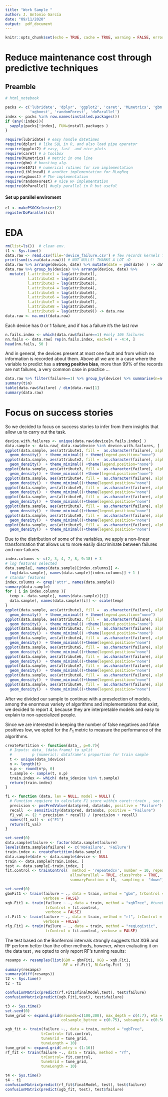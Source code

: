 ```yaml
---
title: "Work Sample "
author: J. Antonio García
date: "09/11/2020"
output:  pdf_document
---
```


```r
knitr::opts_chunk$set(echo = TRUE, cache = TRUE, warning = FALSE, error = FALSE, message = FALSE)
```
# Reduce maintenance cost through predictive techniques 

## Preamble

```r
# html_notebook

packs <- c('lubridate', 'dplyr', 'ggplot2', 'caret', 'MLmetrics', 'gbm', 'e1071', 'LiblineaR', 
           'xgboost', 'randomForest', 'doParallel')
index <- packs %in% row.names(installed.packages())
if (any(!index)){
  sapply(packs[!index], FUN=install.packages )
}
```

```r
require(lubridate) # easy handle datetimes
require(dplyr) # like SQL in R, and also load pipe operator 
require(ggplot2) # easy, fast  and nice plots 
require(caret) # a toolbox 
require(MLmetrics) # metric in one line 
require(gbm) # boosting alg.
require(e1071) # numerical rutines for svm implementation 
require(LiblineaR) # another implementation for RLogReg
require(xgboost) # The implementation 
require(randomForest) # nice RF implementation 
require(doParallel) #ugly parallel in R but useful  

```


#### Set up __parallel__ enviroment

```r
cl <- makePSOCKcluster(2)
registerDoParallel(cl)
```

# EDA

```r
rm(list=ls())  # clean env.
t1 <- Sys.time()
data.raw <- read.csv(file='device_failure.csv') # few records kernels function works fine 
print(sum(is.na(data.raw))) # NOT NULLS! THANKS A LOT :D
data.raw %>% arrange(device, date) %>% mutate(date = ymd(date) ) -> data.raw
data.raw %>% group_by(device) %>% arrange(device, date) %>%
  mutate( l.attribute1 = lag(attribute1), 
          l.attribute2 = lag(attribute2), 
          l.attribute3 = lag(attribute3), 
          l.attribute4 = lag(attribute4), 
          l.attribute5 = lag(attribute5), 
          l.attribute6 = lag(attribute6), 
          l.attribute7 = lag(attribute7), 
          l.attribute8 = lag(attribute8), 
          l.attribute9 = lag(attribute9)) -> data.raw 
data.raw <- na.omit(data.raw)
```

Each device has 0 or 1 failure, and if has a failure it's the last row

```r
n.fails.index <- which(data.raw$failure==1) #only 106 failures 
nn.fails <- data.raw[ rep(n.fails.index, each=9) + -4:4, ]
head(nn.fails, 50 )
```

And in general, the devices present at most one fault and from which no information is recorded about them. 
Above all we are in a case where the variable to predict has a __strong positive bias__, more than 99% of the records are not failures, a very common case in practice ...

```r
data.raw %>% filter(failure==1) %>% group_by(device) %>% summarise(n=n()) -> t
summary(t$n)
table(data.raw$failure) / dim(data.raw)[1]
summary(data.raw)
```

# Focus on success stories

So we decided to focus on success stories to infer from them insights that allow us to carry out the task.

```r
device.with.failures <- unique(data.raw$device[n.fails.index] )
data.sample <- data.raw[ data.raw$device %in% device.with.failures, ]
ggplot(data.sample, aes(attribute1, fill =  as.character(failure), alpha=.01)) +
  geom_density()  + theme_minimal() + theme(legend.position="none") 
ggplot(data.sample, aes(attribute2, fill =  as.character(failure), alpha=.01)) +
  geom_density()  + theme_minimal() +theme(legend.position="none") 
ggplot(data.sample, aes(attribute3, fill =  as.character(failure), alpha=.01)) +
  geom_density()  + theme_minimal() +theme(legend.position="none") 
ggplot(data.sample, aes(attribute4, fill =  as.character(failure), alpha=.01)) +
  geom_density()  + theme_minimal()+theme(legend.position="none") 
ggplot(data.sample, aes(attribute5, fill =  as.character(failure), alpha=.01)) +
  geom_density()  + theme_minimal()+theme(legend.position="none") 
ggplot(data.sample, aes(attribute6, fill =  as.character(failure), alpha=.01)) +
  geom_density()  + theme_minimal()+theme(legend.position="none") 
ggplot(data.sample, aes(attribute7, fill =  as.character(failure), alpha=.01)) +
  geom_density()  + theme_minimal()+theme(legend.position="none") 
ggplot(data.sample, aes(attribute8, fill =  as.character(failure), alpha=.01)) +
  geom_density()  + theme_minimal()+theme(legend.position="none") 
ggplot(data.sample, aes(attribute9, fill =  as.character(failure), alpha=.01)) +
  geom_density()  + theme_minimal()+theme(legend.position="none") 

```

Due to the distribution of some of the variables, we apply a non-linear transformation that allows us to more easily discriminate between failures and non-failures.


```r
index.columns <- c(2, 3, 4, 7, 8, 9:18) + 3
# log features selected 
data.sample[, names(data.sample)[index.columns]] <-  
  log(data.sample[, names(data.sample)[index.columns]] + 1 )
# standar features 
index.columns <- grep('attr', names(data.sample))
summary(data.sample)
for ( i in index.columns ){
  temp <- data.sample[, names(data.sample)[i]]
  data.sample[, names(data.sample)[i]] <- scale(temp)
}
ggplot(data.sample, aes(attribute1, fill =  as.character(failure), alpha=.01)) +
  geom_density()  + theme_minimal() + theme(legend.position="none") 
ggplot(data.sample, aes(attribute2, fill =  as.character(failure), alpha=.01)) +
  geom_density()  + theme_minimal() +theme(legend.position="none") 
ggplot(data.sample, aes(attribute3, fill =  as.character(failure), alpha=.01)) +
  geom_density()  + theme_minimal() +theme(legend.position="none") 
ggplot(data.sample, aes(attribute4, fill =  as.character(failure), alpha=.01)) +
  geom_density()  + theme_minimal()+theme(legend.position="none") 
ggplot(data.sample, aes(attribute5, fill =  as.character(failure), alpha=.01)) +
  geom_density()  + theme_minimal()+theme(legend.position="none") 
ggplot(data.sample, aes(attribute6, fill =  as.character(failure), alpha=.01)) +
  geom_density()  + theme_minimal()+theme(legend.position="none") 
ggplot(data.sample, aes(attribute7, fill =  as.character(failure), alpha=.01)) +
  geom_density()  + theme_minimal()+theme(legend.position="none") 
ggplot(data.sample, aes(attribute8, fill =  as.character(failure), alpha=.01)) +
  geom_density()  + theme_minimal()+theme(legend.position="none") 
ggplot(data.sample, aes(attribute9, fill =  as.character(failure), alpha=.01)) +
  geom_density()  + theme_minimal()+theme(legend.position="none") 

```

After we divided our sample to continue with a preselection of models, among the enormous variety of algorithms and implementations that exist, we decided to report 4, because they are interpretable models and easy to explain to non-specialized people.

Since we are interested in keeping the number of false negatives and false positives low, we opted for the $F_1$ metric to measure the performance of the algorithms.

```r
createPartition <- function(data_, p=0.7){
  # Inputs: data_ (data.frame) to split 
  #         p (numeric): dataframe's proportion for train sample 
  t <- unique(data_$device)
  n <- length(t)
  n.p <- round(n*p, 0)
  t.sample <- sample(t, n.p)
  train.index <- which( data_$device %in% t.sample)
  return(train.index)
}

f1 <- function (data, lev = NULL, model = NULL) {
  # Function requiere to calculate F1 score within caret::train , see doc. 
  precision <- posPredValue(data$pred, data$obs, positive = "Failure")
  recall  <- sensitivity(data$pred, data$obs, positive = "Failure")
  f1_val <- (2 * precision * recall) / (precision + recall)
  names(f1_val) <- c("F1")
  return(f1_val)
} 

set.seed(0)
data.sample$failure <- factor(data.sample$failure)
levels(data.sample$failure) <- c('NoFailure', 'Failure')
train.index <- createPartition(data.sample)
data.sample$date <- data.sample$device <- NULL
train <- data.sample[train.index, ]
test <- data.sample[-train.index, ]
fit.control <- trainControl(  method = 'repeatedcv', number = 10, repeats = 3,
                             allowParallel = TRUE, classProbs = TRUE,
                             summaryFunction = f1,  sampling =  "down")

set.seed(0)
gbmFit1 <- train(failure ~ ., data = train, method = "gbm", trControl = fit.control,
                 verbose = FALSE)
xgb.Fit1 <- train(failure ~ ., data = train, method = "xgbTree", #tuneLength = 5, search= 'random', 
                  trControl = fit.control,
                  verbose = FALSE)
rf.Fit1 <- train(failure ~ ., data = train, method = "rf", trControl = fit.control,
                 verbose = FALSE)
rlg.Fit1 <- train(failure ~ ., data = train, method = "regLogistic", 
                  trControl = fit.control, verbose = FALSE)

```

The test based on the Bonferroni intervals strongly suggests that XGB and RF perform better than the other methods, however, when evaluating it on the data test , we opted to only report RF's tunning results: 


```r
resamps <- resamples(list(GBM = gbmFit1, XGB = xgb.Fit1,
                          RF = rf.Fit1, RLG=rlg.Fit1  ))
summary(resamps)
summary(diff(resamps))
t2 <- Sys.time()
t2 - t1

confusionMatrix(predict(rf.Fit1$finalModel,test), test$failure)
confusionMatrix(predict(xgb.Fit1,test), test$failure)
```

```r
t3 <- Sys.time()
set.seed(0)
tune_grid <- expand.grid(nrounds=c(100,300), max_depth = c(4:7), eta = c(0.05, 1),   gamma = c(0.01),
                         colsample_bytree = c(0.75), subsample = c(0.50),  min_child_weight = c(0))

xgb_fit <- train(failure ~., data = train, method = "xgbTree",
                trControl= fit.control,
                tuneGrid = tune_grid,
                tuneLength = 10)
tune_grid <- expand.grid(.mtry = (1:16)) 
rf_fit <- train(failure ~., data = train, method = "rf",
                trControl= fit.control,
                tuneGrid = tune_grid,
                tuneLength = 10)

t4 <- Sys.time()
t4 - t1
confusionMatrix(predict(rf_fit$finalModel, test), test$failure)
confusionMatrix(predict(xgb_fit, test), test$failure)

```
